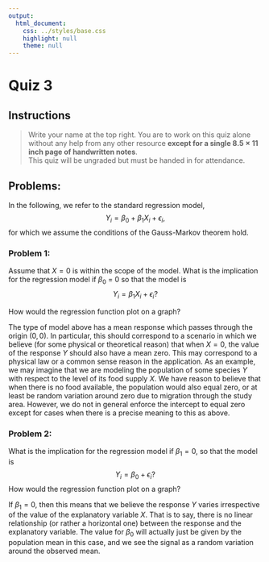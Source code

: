 ```yaml
---
output:
  html_document:
    css: ../styles/base.css
    highlight: null
    theme: null
---
```


# Quiz 3


## Instructions

>  Write your name at the top right.  You are to work on this quiz alone without any help 
>  from any other resource <b>except for a single $8.5 \times 11$ inch page of handwritten notes</b>.  
>  This quiz will be ungraded but must be handed in for attendance. 


## Problems:

In the following, we refer to the standard regression model,
$$Y_i = \beta_0 + \beta_1 X_i + \epsilon_i,$$
for which we assume the conditions of the Gauss-Markov theorem hold.

### Problem 1:

Assume that $X = 0$ is within the scope of the model. What is the implication for the regression model if $\beta_0$ = 0 so that the model is
$$Y_i = \beta_1 X_i + \epsilon_i?$$

How would the regression function plot on a graph?

<div class="solutions">
The type of model above has a mean response which passes through the origin $\left(0,0\right)$.  In particular, this should correspond to a scenario
in which we believe (for some physical or theoretical reason) that when $X=0$, the value of the response $Y$ should also have a mean zero.  This may
correspond to a physical law or a common sense reason in the application.  As an example, we may imagine that we are modeling the population of some
species $Y$ with respect to the level of its food supply $X$.  We have reason to believe that when there is no food available, the population would
also equal zero, or at least be random variation around zero due to migration through the study area. However, we do not in general enforce the intercept 
to equal zero except for cases when there is a precise meaning to this as above.   
</div>

### Problem 2:

What is the implication for the regression model if $\beta_1 = 0$,
so that the model is 
$$Y_i = \beta_0 + \epsilon_i?$$ 
How would the regression function plot on a graph?

<div class="solutions">
If $\beta_1=0$, then this means that we believe the response $Y$ varies irrespective of the value of the explanatory variable $X$.
That is to say, there is no linear relationship (or rather a horizontal one) between the response and the explanatory variable.  The
value for $\beta_0$ will actually just be given by the population mean in this case, and we see the signal as a random variation around the
observed mean. 

</div>

